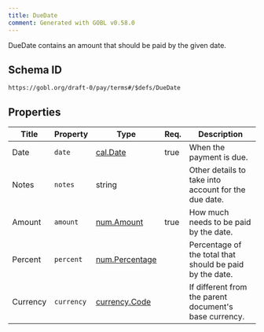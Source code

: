```yaml
---
title: DueDate
comment: Generated with GOBL v0.58.0
---
```


DueDate contains an amount that should be paid by the given date.

## Schema ID

`https://gobl.org/draft-0/pay/terms#/$defs/DueDate`

## Properties

| Title    | Property   | Type                                      | Req. | Description                                              |
|----------|------------|-------------------------------------------|------|----------------------------------------------------------|
| Date     | `date`     | [cal.Date](/draft-0/cal/date)             | true | When the payment is due.                                 |
| Notes    | `notes`    | string                                    |      | Other details to take into account for the due date.     |
| Amount   | `amount`   | [num.Amount](/draft-0/num/amount)         | true | How much needs to be paid by the date.                   |
| Percent  | `percent`  | [num.Percentage](/draft-0/num/percentage) |      | Percentage of the total that should be paid by the date. |
| Currency | `currency` | [currency.Code](/draft-0/currency/code)   |      | If different from the parent document's base currency.   |

